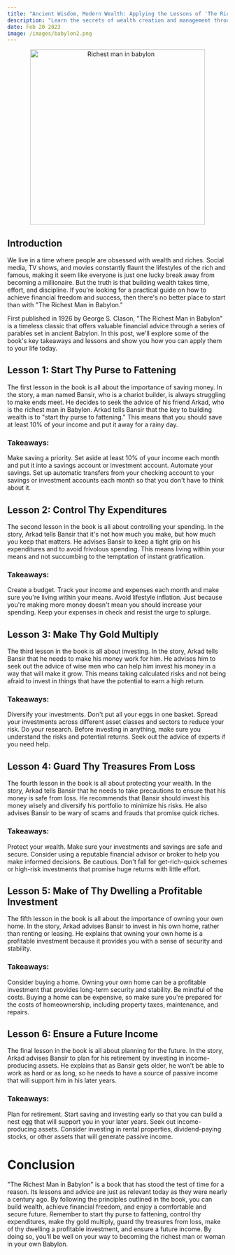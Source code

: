 ```yaml
---
title: "Ancient Wisdom, Modern Wealth: Applying the Lessons of 'The Richest Man in Babylon' Today"
description: "Learn the secrets of wealth creation and management through the timeless financial wisdom of 'The Richest Man in Babylon.' Discover the power of thrift, budgeting, and wise investing to achieve financial freedom and prosperity."
date: Feb 20 2023
image: /images/babylon2.png
---
```


<center>
  <img src="/images/babylon2.png" alt="Richest man in babylon" width="400" />
</center>

## Introduction

We live in a time where people are obsessed with wealth and riches. Social media, TV shows, and movies constantly flaunt the lifestyles of the rich and famous, making it seem like everyone is just one lucky break away from becoming a millionaire. But the truth is that building wealth takes time, effort, and discipline. If you're looking for a practical guide on how to achieve financial freedom and success, then there's no better place to start than with "The Richest Man in Babylon."

First published in 1926 by George S. Clason, "The Richest Man in Babylon" is a timeless classic that offers valuable financial advice through a series of parables set in ancient Babylon. In this post, we'll explore some of the book's key takeaways and lessons and show you how you can apply them to your life today.

## Lesson 1: Start Thy Purse to Fattening

The first lesson in the book is all about the importance of saving money. In the story, a man named Bansir, who is a chariot builder, is always struggling to make ends meet. He decides to seek the advice of his friend Arkad, who is the richest man in Babylon. Arkad tells Bansir that the key to building wealth is to "start thy purse to fattening." This means that you should save at least 10% of your income and put it away for a rainy day.

### Takeaways:

Make saving a priority. Set aside at least 10% of your income each month and put it into a savings account or investment account.
Automate your savings. Set up automatic transfers from your checking account to your savings or investment accounts each month so that you don't have to think about it.

## Lesson 2: Control Thy Expenditures

The second lesson in the book is all about controlling your spending. In the story, Arkad tells Bansir that it's not how much you make, but how much you keep that matters. He advises Bansir to keep a tight grip on his expenditures and to avoid frivolous spending. This means living within your means and not succumbing to the temptation of instant gratification.

### Takeaways:

Create a budget. Track your income and expenses each month and make sure you're living within your means.
Avoid lifestyle inflation. Just because you're making more money doesn't mean you should increase your spending. Keep your expenses in check and resist the urge to splurge.

## Lesson 3: Make Thy Gold Multiply

The third lesson in the book is all about investing. In the story, Arkad tells Bansir that he needs to make his money work for him. He advises him to seek out the advice of wise men who can help him invest his money in a way that will make it grow. This means taking calculated risks and not being afraid to invest in things that have the potential to earn a high return.

### Takeaways:

Diversify your investments. Don't put all your eggs in one basket. Spread your investments across different asset classes and sectors to reduce your risk.
Do your research. Before investing in anything, make sure you understand the risks and potential returns. Seek out the advice of experts if you need help.

## Lesson 4: Guard Thy Treasures From Loss

The fourth lesson in the book is all about protecting your wealth. In the story, Arkad tells Bansir that he needs to take precautions to ensure that his money is safe from loss. He
recommends that Bansir should invest his money wisely and diversify his portfolio to minimize his risks. He also advises Bansir to be wary of scams and frauds that promise quick riches.

### Takeaways:

Protect your wealth. Make sure your investments and savings are safe and secure. Consider using a reputable financial advisor or broker to help you make informed decisions.
Be cautious. Don't fall for get-rich-quick schemes or high-risk investments that promise huge returns with little effort.

## Lesson 5: Make of Thy Dwelling a Profitable Investment

The fifth lesson in the book is all about the importance of owning your own home. In the story, Arkad advises Bansir to invest in his own home, rather than renting or leasing. He explains that owning your own home is a profitable investment because it provides you with a sense of security and stability.

### Takeaways:

Consider buying a home. Owning your own home can be a profitable investment that provides long-term security and stability.
Be mindful of the costs. Buying a home can be expensive, so make sure you're prepared for the costs of homeownership, including property taxes, maintenance, and repairs.

## Lesson 6: Ensure a Future Income

The final lesson in the book is all about planning for the future. In the story, Arkad advises Bansir to plan for his retirement by investing in income-producing assets. He explains that as Bansir gets older, he won't be able to work as hard or as long, so he needs to have a source of passive income that will support him in his later years.

### Takeaways:

Plan for retirement. Start saving and investing early so that you can build a nest egg that will support you in your later years.
Seek out income-producing assets. Consider investing in rental properties, dividend-paying stocks, or other assets that will generate passive income.

# Conclusion

"The Richest Man in Babylon" is a book that has stood the test of time for a reason. Its lessons and advice are just as relevant today as they were nearly a century ago. By following the principles outlined in the book, you can build wealth, achieve financial freedom, and enjoy a comfortable and secure future.
Remember to start thy purse to fattening, control thy expenditures, make thy gold multiply, guard thy treasures from loss, make of thy dwelling a profitable investment, and ensure a future income. By doing so, you'll be well on your way to becoming the richest man or woman in your own Babylon.
